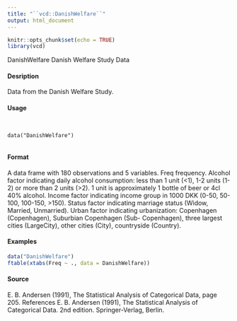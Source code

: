 ```yaml
---
title: "``vcd::DanishWelfare``"
output: html_document
---
```

```r
knitr::opts_chunk$set(echo = TRUE)
library(vcd)
```
DanishWelfare Danish Welfare Study Data

#### Desription

Data from the Danish Welfare Study.

#### Usage
<pre><code>

data("DanishWelfare")

</code></pre>
#### Format 

A data frame with 180 observations and 5 variables.
Freq frequency.
Alcohol factor indicating daily alcohol consumption: less than 1 unit (<1), 1-2 units (1-2) or more
than 2 units (>2). 1 unit is approximately 1 bottle of beer or 4cl 40% alcohol.
Income factor indicating income group in 1000 DKK (0-50, 50-100, 100-150, >150).
Status factor indicating marriage status (Widow, Married, Unmarried).
Urban factor indicating urbanization: Copenhagen (Copenhagen), Suburbian Copenhagen (Sub-
Copenhagen), three largest cities (LargeCity), other cities (City), countryside (Country).



#### Examples
```r

data("DanishWelfare")
ftable(xtabs(Freq ~ ., data = DanishWelfare))
```

#### Source
E. B. Andersen (1991), The Statistical Analysis of Categorical Data, page 205.
References
E. B. Andersen (1991), The Statistical Analysis of Categorical Data. 2nd edition. Springer-Verlag,
Berlin.
